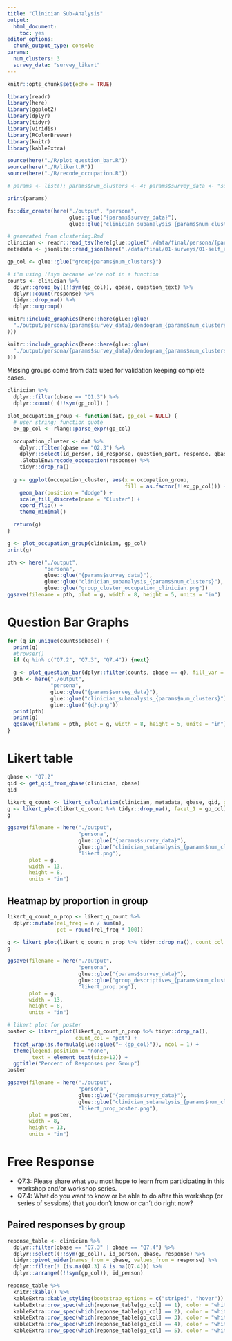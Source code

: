 ```yaml
---
title: "Clinician Sub-Analysis"
output: 
  html_document: 
    toc: yes
editor_options: 
  chunk_output_type: console
params:
  num_clusters: 3
  survey_data: "survey_likert"
---
```


```r
knitr::opts_chunk$set(echo = TRUE)

library(readr)
library(here)
library(ggplot2)
library(dplyr)
library(tidyr)
library(viridis)
library(RColorBrewer)
library(knitr)
library(kableExtra)

source(here("./R/plot_question_bar.R"))
source(here("./R/likert.R"))
source(here("./R/recode_occupation.R"))

# params <- list(); params$num_clusters <- 4; params$survey_data <- "survey_likert"

print(params)

fs::dir_create(here("./output", "persona",
                    glue::glue("{params$survey_data}"),
                    glue::glue("clinician_subanalysis_{params$num_clusters}")), recurse = TRUE)

# generated from clustering.Rmd
clinician <- readr::read_tsv(here(glue::glue("./data/final/persona/{params$survey_data}/persona_clinician_group_{params$num_clusters}.tsv")))
metadata <- jsonlite::read_json(here("./data/final/01-surveys/01-self_assessment_persona_metadata.json"))

gp_col <- glue::glue("group{params$num_clusters}")

# i'm using !!sym because we're not in a function
counts <- clinician %>%
  dplyr::group_by((!!sym(gp_col)), qbase, question_text) %>%
  dplyr::count(response) %>%
  tidyr::drop_na() %>%
  dplyr::ungroup()
```

```r
knitr::include_graphics(here::here(glue::glue(
  "./output/persona/{params$survey_data}/dendogram_{params$num_clusters}.png"
)))
```

```r
knitr::include_graphics(here::here(glue::glue(
  "./output/persona/{params$survey_data}/dendogram_{params$num_clusters}_gg.png"
)))
```

Missing groups come from data used for validation keeping complete cases.

```r
clinician %>%
  dplyr::filter(qbase == "Q1.3") %>%
  dplyr::count( (!!sym(gp_col)) )
```

```r
plot_occupation_group <- function(dat, gp_col = NULL) {
  # user string; function quote
  ex_gp_col <- rlang::parse_expr(gp_col)

  occupation_cluster <- dat %>%
    dplyr::filter(qbase == "Q2.3") %>%
    dplyr::select(id_person, id_response, question_part, response, qbase, qid, !!ex_gp_col) %>%
    .GlobalEnv$recode_occupation(response) %>%
    tidyr::drop_na()
  
  g <- ggplot(occupation_cluster, aes(x = occupation_group,
                                      fill = as.factor(!!ex_gp_col))) +
    geom_bar(position = "dodge") +
    scale_fill_discrete(name = "Cluster") +
    coord_flip() +
    theme_minimal()

  return(g)
}
```


```r
g <- plot_occupation_group(clinician, gp_col)
print(g)
```

```r
pth <- here("./output",
            "persona",
            glue::glue("{params$survey_data}"),
            glue::glue("clinician_subanalysis_{params$num_clusters}"),
            glue::glue("group_cluster_occupation_clinician.png"))
ggsave(filename = pth, plot = g, width = 8, height = 5, units = "in")
```

# Question Bar Graphs

```r
for (q in unique(counts$qbase)) {
  print(q)
  #browser()
  if (q %in% c("Q7.2", "Q7.3", "Q7.4")) {next}

  g <- plot_question_bar(dplyr::filter(counts, qbase == q), fill_var = gp_col)
  pth <- here("./output",
              "persona",
              glue::glue("{params$survey_data}"),
              glue::glue("clinician_subanalysis_{params$num_clusters}"),
              glue::glue("{q}.png"))
  print(pth)
  print(g)
  ggsave(filename = pth, plot = g, width = 8, height = 5, units = "in")
}
```

# Likert table

```r
qbase <- "Q7.2"
qid <- get_qid_from_qbase(clinician, qbase)
qid

likert_q_count <- likert_calculation(clinician, metadata, qbase, qid, grp_var = gp_col)
g <- likert_plot(likert_q_count %>% tidyr::drop_na(), facet_1 = gp_col)
g
```

```r
ggsave(filename = here("./output",
                       "persona",
                       glue::glue("{params$survey_data}"),
                       glue::glue("clinician_subanalysis_{params$num_clusters}"),
                       "likert.png"),
       plot = g,
       width = 13,
       height = 8,
       units = "in")
```

## Heatmap by proportion in group

```r
likert_q_count_n_prop <- likert_q_count %>%
  dplyr::mutate(rel_freq = n / sum(n),
                pct = round(rel_freq * 100))
```

```r
g <- likert_plot(likert_q_count_n_prop %>% tidyr::drop_na(), count_col = "pct", facet_1 = gp_col)
g
```

```r
ggsave(filename = here("./output",
                       "persona",
                       glue::glue("{params$survey_data}"),
                       glue::glue("group_descriptives_{params$num_clusters}"),
                       "likert_prop.png"),
       plot = g,
       width = 13,
       height = 8,
       units = "in")
```

```r
# likert plot for poster
poster <- likert_plot(likert_q_count_n_prop %>% tidyr::drop_na(),
                      count_col = "pct") +
  facet_wrap(as.formula(glue::glue("~ {gp_col}")), ncol = 1) +
  theme(legend.position = "none",
        text = element_text(size=12)) +
  ggtitle("Percent of Responses per Group")
poster
```

```r
ggsave(filename = here("./output",
                       "persona",
                       glue::glue("{params$survey_data}"),
                       glue::glue("clinician_subanalysis_{params$num_clusters}"),
                       "likert_prop_poster.png"),
       plot = poster,
       width = 8,
       height = 13,
       units = "in")
```


# Free Response

- Q7.3: Please share what you most hope to learn from participating in this workshop and/or workshop series. 
- Q7.4: What do you want to know or be able to do after this workshop (or series of sessions) that you don't know or can't do right now?

## Paired responses by group


```r
reponse_table <- clinician %>%
  dplyr::filter(qbase == "Q7.3" | qbase == "Q7.4") %>%
  dplyr::select((!!sym(gp_col)), id_person, qbase, response) %>%
  tidyr::pivot_wider(names_from = qbase, values_from = response) %>%
  dplyr::filter(! (is.na(Q7.3) & is.na(Q7.4))) %>%
  dplyr::arrange((!!sym(gp_col)), id_person)

reponse_table %>%
  knitr::kable() %>%
  kableExtra::kable_styling(bootstrap_options = c("striped", "hover")) %>%
  kableExtra::row_spec(which(reponse_table[gp_col] == 1), color = "white", background = .GlobalEnv$COLORS[1]) %>%
  kableExtra::row_spec(which(reponse_table[gp_col] == 2), color = "white", background = .GlobalEnv$COLORS[2]) %>%
  kableExtra::row_spec(which(reponse_table[gp_col] == 3), color = "white", background = .GlobalEnv$COLORS[3]) %>%
  kableExtra::row_spec(which(reponse_table[gp_col] == 4), color = "white", background = .GlobalEnv$COLORS[4]) %>%
  kableExtra::row_spec(which(reponse_table[gp_col] == 5), color = "white", background = .GlobalEnv$COLORS[5])
  
```
